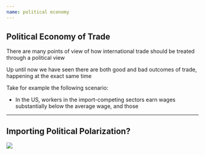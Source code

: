 ```yaml
---
name: political economy
---
```


## Political Economy of Trade

There are many points of view of how international trade should be treated through a political view

Up until now we have seen there are both good and bad outcomes of trade, happening at the exact same time

Take for example the following scenario:

::: {.incremental}
- In the US, workers in the import-competing sectors earn wages substantially below the average wage, and those 
:::

---

## Importing Political Polarization?

![](images/autor-2020-abstract.png){fig-align="center"}

